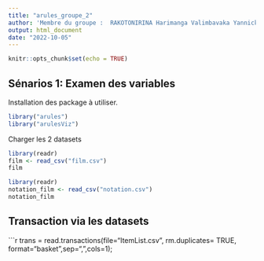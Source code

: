 ```yaml
---
title: "arules_groupe_2"
author: 'Membre du groupe :  RAKOTONIRINA Harimanga Valimbavaka Yannick 42006741 et Miary RAMAMONJISOA '
output: html_document
date: "2022-10-05"
---
```


```r
knitr::opts_chunk$set(echo = TRUE)
```
## Sénarios 1: Examen des variables

Installation des package à utiliser.
```r
library("arules")
library("arulesViz")
```

Charger les 2 datasets
```r
library(readr)
film <- read_csv("film.csv")
film
```

```r
library(readr)
notation_film <- read_csv("notation.csv")
notation_film
```

## Transaction via les datasets

```r
trans = read.transactions(file="ItemList.csv", rm.duplicates= TRUE, format="basket",sep=",",cols=1);

